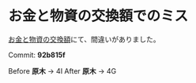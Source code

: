 # お金と物資の交換額でのミス

[お金と物資の交換額](/wiki/exchange-gold-to-money)にて、間違いがありました。

Commit: **92b815f**

Before **原木** -> 4I
After  **原木** -> 4G
